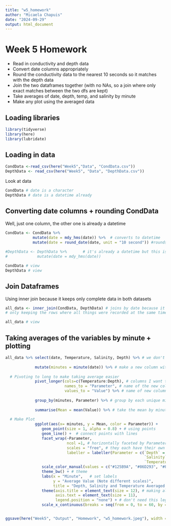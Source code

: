 ```yaml
---
title: "w5_homework"
author: "Micaela Chapuis"
date: "2024-09-29"
output: html_document
---
```


# Week 5 Homework

* Read in conductivity and depth data
* Convert date columns appropriately
* Round the conductivity data to the nearest 10 seconds so it matches with the depth data
* Join the two dataframes together (with no NAs, so a join where only exact matches between the two dfs are kept)
* Take averages of date, depth, temp, and salinity by minute
* Make any plot using the averaged data

## Loading libraries
```r
library(tidyverse)
library(here)
library(lubridate)
```

## Loading in data
```r
CondData <-read_csv(here("Week5","Data", "CondData.csv"))
DepthData <- read_csv(here("Week5", "Data", "DepthData.csv"))
```

Look at data
```r
CondData # date is a character
DepthData # date is a datetime already
```


## Converting date columns + rounding CondData 
Well, just one column, the other one is already a datetime
```r
CondData <- CondData %>% 
            mutate(date = mdy_hms(date)) %>%  # converts to datetime 
            mutate(date = round_date(date, unit = "10 second")) #rounds to the nearest 10 seconds
  
#DepthData <- DepthData %>%       # it's already a datetime but this is what code would be if I needed it
#             mutate(date = mdy_hms(date)) 

CondData # view
DepthData # view
```

## Join Dataframes
Using inner join because it keeps only complete data in both datasets
```r
all_data <- inner_join(CondData, DepthData) # joins by date because it's the only thing they have in common
# only keeping the rows where all things were recorded at the same times

all_data # view
```


## Taking averages of the variables by minute + plotting
```r
all_data %>% select(date, Temperature, Salinity, Depth) %>% # we don't need Serial or Absolute Pressure
  
             mutate(minutes = minute(date)) %>% # make a new column with minutes extracted
  
  # Pivoting to long to make taking average easier
             pivot_longer(cols=c(Temperature:Depth), # columns I want to pivot
                          names_to = "Parameter", # name of the new column with variable names
                          values_to = "Value") %>% # name of new column with values
  
             group_by(minutes, Parameter) %>% # group by each unique minute and each parameter
 
             summarise(Mean = mean(Value)) %>% # take the mean by minute of each parameter 
  
  # Make Plot
             ggplot(aes(x= minutes, y = Mean, color = Parameter)) +
                geom_point(size = 1, alpha = 0.8) + # using points
                geom_line() +  # connect points with lines
                facet_wrap(~Parameter, 
                           ncol =1, # horizontally faceted by Parameter
                           scales = "free", # they each have their own y scale
                           labeller = labeller(Parameter = c(`Depth` = "Depth (m)", # set facet title names (assuming units)
                                                             `Salinity` = "Salinity (ppt)",
                                                             `Temperature` = "Temperature (°C)"))) + 
                scale_color_manual(values = c("#125B9A", "#86D293", "#F05A7E")) +  # set colors manually
                theme_bw() + # theme
                labs(x = "Minute",   # set labels
                     y = "Average Value (Note different scales)",
                     title = "Depth, Salinity and Temperature Averaged by Minute") +
                theme(axis.title = element_text(size = 12), # making all the text bigger
                      axis.text = element_text(size = 11),
                      legend.position = "none") + # don't need this legend because we have the facet titles
                scale_x_continuous(breaks = seq(from = 0, to = 60, by = 10)) # setting the x axis ticks every 10 mins


ggsave(here("Week5", "Output", "Homework", "w5_homework.jpeg"), width = 7, height = 5)
```

